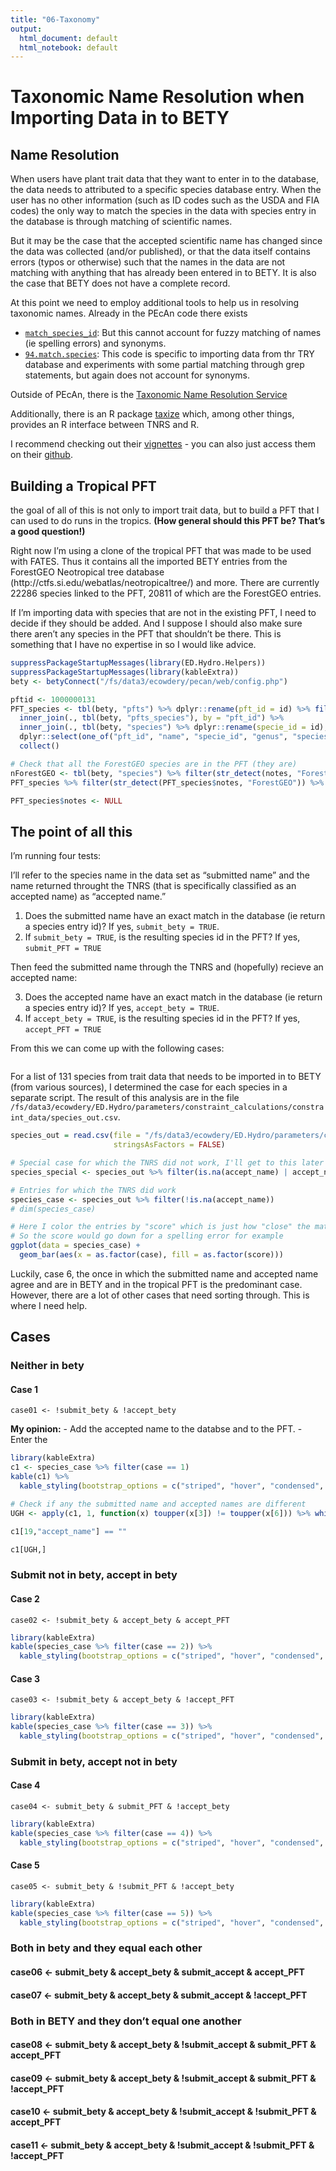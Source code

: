 ```yaml
---
title: "06-Taxonomy"
output:
  html_document: default
  html_notebook: default
---
```


# Taxonomic Name Resolution when Importing Data in to BETY

## Name Resolution {}

When users have plant trait data that they want to enter in to the database, the data needs to attributed to a specific species database entry. When the user has no other information (such as ID codes such as the USDA and FIA codes) the only way to match the species in the data with species entry in the database is through matching of scientific names.

But it may be the case that the accepted scientific name has changed since the data was collected (and/or published), or that the data itself contains errors (typos or otherwise) such that the names in the data are not matching with anything that has already been entered in to BETY. It is also the case that BETY does not have a complete record. 

At this point we need to employ additional tools to help us in resolving taxonomic names. 
Already in the PEcAn code there exists 

-  [`match_species_id`](https://github.com/PecanProject/pecan/blob/develop/modules/data.land/R/match_species_id.R): But this cannot account for fuzzy matching of names (ie spelling errors) and synonyms. 
-  [`94.match.species`](https://github.com/PecanProject/pecan/blob/297087787cfec6129428e1e334297ed2b6030a06/base/db/inst/import-try/94.match.species.R): This code is specific to importing data from thr TRY database and experiments with some partial matching through grep statements, but again does not account for synonyms.

Outside of PEcAn, there is the [Taxonomic Name Resolution Service](http://tnrs.iplantcollaborative.org/TNRSapp.html)

Additionally, there is an R package [taxize](https://ropensci.github.io/taxize-book/) which, among other things, provides an R interface between TNRS and R. 

I recommend checking out their [vignettes](https://cran.r-project.org/web/packages/taxize/vignettes/) - you can also just access them on their [github](https://github.com/ropensci/taxize).

## Building a Tropical PFT {}

the goal of all of this is not only to import trait data, but to build a PFT that I can used to do runs in the tropics. __(How general should this PFT be? That's a good question!)__

Right now I'm using a clone of the tropical PFT that was made to be used with FATES. Thus it contains all the imported BETY entries from the ForestGEO Neotropical tree database (http://ctfs.si.edu/webatlas/neotropicaltree/) and more. There are currently 22286 species linked to the PFT, 20811 of which are the ForestGEO entries. 

If I'm importing data with species that are not in the existing PFT, I need to decide if they should be added. And I suppose I should also make sure there aren't any species in the PFT that shouldn't be there. This is something that I have no expertise in so I would like advice. 

```r
suppressPackageStartupMessages(library(ED.Hydro.Helpers))
suppressPackageStartupMessages(library(kableExtra))
bety <- betyConnect("/fs/data3/ecowdery/pecan/web/config.php")
```


```r

pftid <- 1000000131
PFT_species <- tbl(bety, "pfts") %>% dplyr::rename(pft_id = id) %>% filter(pft_id == pftid) %>%
  inner_join(., tbl(bety, "pfts_species"), by = "pft_id") %>%
  inner_join(., tbl(bety, "species") %>% dplyr::rename(specie_id = id), by = "specie_id") %>%
  dplyr::select(one_of("pft_id", "name", "specie_id", "genus", "species", "scientificname", "notes")) %>%
  collect()

# Check that all the ForestGEO species are in the PFT (they are)
nForestGEO <- tbl(bety, "species") %>% filter(str_detect(notes, "ForestGEO")) %>% collect() %>% nrow()
PFT_species %>% filter(str_detect(PFT_species$notes, "ForestGEO")) %>% nrow() == nForestGEO

PFT_species$notes <- NULL

```

## The point of all this

I'm running four tests:

I'll refer to the species name in the data set as "submitted name" 
and the name returned throught the TNRS 
(that is specifically classified as an accepted name) as "accepted name."

1) Does the submitted name have an exact match in the database (ie return a species entry id)? If yes, `submit_bety = TRUE`.
2) If `submit_bety = TRUE`, is the resulting species id in the PFT? If yes, `submit_PFT = TRUE`

Then feed the submitted name through the TNRS and (hopefully) recieve an accepted name:

3) Does the accepted name have an exact match in the database (ie return a species entry id)? If yes, `accept_bety = TRUE`.
4) If `accept_bety = TRUE`, is the resulting species id in the PFT? If yes, `accept_PFT = TRUE`

From this we can come up with the following cases:

```r


```

For a list of 131 species from trait data that needs to be imported in to BETY (from various sources), I determined the case for each species in a separate script. The result of this analysis are in the file `/fs/data3/ecowdery/ED.Hydro/parameters/constraint_calculations/constraint_data/species_out.csv`.

```r
species_out = read.csv(file = "/fs/data3/ecowdery/ED.Hydro/parameters/constraint_calculations/constraint_data/species_out.csv",
                       stringsAsFactors = FALSE)

# Special case for which the TNRS did not work, I'll get to this later
species_special <- species_out %>% filter(is.na(accept_name) | accept_name == "" | accept_name == " ")

# Entries for which the TNRS did work
species_case <- species_out %>% filter(!is.na(accept_name))
# dim(species_case)

# Here I color the entries by "score" which is just how "close" the match is
# So the score would go down for a spelling error for example
ggplot(data = species_case) + 
  geom_bar(aes(x = as.factor(case), fill = as.factor(score)))

```

Luckily, case 6, the once in which the submitted name and accepted name agree and are in BETY and in the tropical PFT is the predominant case. However, there are a lot of other cases that need sorting through. This is where I need help. 


## Cases {}

### Neither in bety {}

#### Case 1 {}

`case01 <- !submit_bety & !accept_bety`

__My opinion:__ 
- Add the accepted name to the databse and to the PFT.
- Enter the 

```r
library(kableExtra)
c1 <- species_case %>% filter(case == 1)
kable(c1) %>%
  kable_styling(bootstrap_options = c("striped", "hover", "condensed", "responsive"))

# Check if any the submitted name and accepted names are different 
UGH <- apply(c1, 1, function(x) toupper(x[3]) != toupper(x[6])) %>% which()

c1[19,"accept_name"] == ""

c1[UGH,]

```


### Submit not in bety, accept in bety {}

#### Case 2 {}

`case02 <- !submit_bety & accept_bety & accept_PFT`

```r
library(kableExtra)
kable(species_case %>% filter(case == 2)) %>%
  kable_styling(bootstrap_options = c("striped", "hover", "condensed", "responsive"))
```

#### Case 3 {}

`case03 <- !submit_bety & accept_bety & !accept_PFT`

```r
library(kableExtra)
kable(species_case %>% filter(case == 3)) %>%
  kable_styling(bootstrap_options = c("striped", "hover", "condensed", "responsive"))
```

### Submit in bety, accept not in bety {}

#### Case 4 {}

`case04 <- submit_bety & submit_PFT & !accept_bety`

```r
library(kableExtra)
kable(species_case %>% filter(case == 4)) %>%
  kable_styling(bootstrap_options = c("striped", "hover", "condensed", "responsive"))
```

#### Case 5  {}

`case05 <- submit_bety & !submit_PFT & !accept_bety`

```r
library(kableExtra)
kable(species_case %>% filter(case == 5)) %>%
  kable_styling(bootstrap_options = c("striped", "hover", "condensed", "responsive"))
```

### Both in bety and they equal each other {}

#### case06 <- submit_bety & accept_bety & submit_accept & accept_PFT {}



#### case07 <- submit_bety & accept_bety & submit_accept & !accept_PFT {}

### Both in BETY and they don't equal one another {}

#### case08 <- submit_bety & accept_bety & !submit_accept & submit_PFT & accept_PFT {}

#### case09 <- submit_bety & accept_bety & !submit_accept & submit_PFT & !accept_PFT {}

#### case10 <- submit_bety & accept_bety & !submit_accept & !submit_PFT & accept_PFT {}

#### case11 <- submit_bety & accept_bety & !submit_accept & !submit_PFT & !accept_PFT {}
